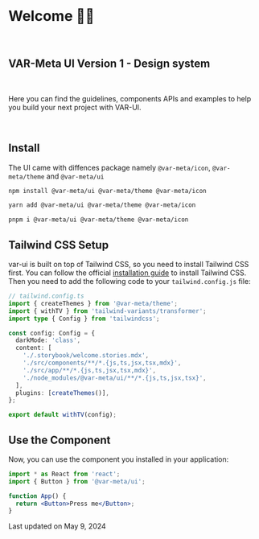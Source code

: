 
<Meta title="Welcome" />

<br />

# Welcome 👋🏼

<br />

## VAR-Meta UI Version 1 - Design system

<br />

<p className="!text-foreground [&>p]:text-foreground max-w-xl !text-base [&>p]:text-base">
  Here you can find the guidelines, components APIs and examples to help you build your next project with VAR-UI.
</p>
<br />

## Install

The UI came with diffences package namely `@var-meta/icon`, `@var-meta/theme` and `@var-meta/ui`

```sh
npm install @var-meta/ui @var-meta/theme @var-meta/icon
```

```sh
yarn add @var-meta/ui @var-meta/theme @var-meta/icon
```

```sh
pnpm i @var-meta/ui @var-meta/theme @var-meta/icon
```

## Tailwind CSS Setup

var-ui is built on top of Tailwind CSS, so you need to install Tailwind CSS first. You can follow the official
[installation guide](https://tailwindcss.com/docs/installation) to install Tailwind CSS. Then you need to add
the following code to your `tailwind.config.js` file:

```ts
// tailwind.config.ts
import { createThemes } from '@var-meta/theme';
import { withTV } from 'tailwind-variants/transformer';
import type { Config } from 'tailwindcss';

const config: Config = {
  darkMode: 'class',
  content: [
    './.storybook/welcome.stories.mdx',
    './src/components/**/*.{js,ts,jsx,tsx,mdx}',
    './src/app/**/*.{js,ts,jsx,tsx,mdx}',
    './node_modules/@var-meta/ui/**/*.{js,ts,jsx,tsx}',
  ],
  plugins: [createThemes()],
};

export default withTV(config);
```

## Use the Component

Now, you can use the component you installed in your application:

```jsx
import * as React from 'react';
import { Button } from '@var-meta/ui';

function App() {
  return <Button>Press me</Button>;
}
```

<div class="[&>p]:text-default-400 block text-xs">
  Last updated on <time datetime="2023-03-07">May 9, 2024</time>
</div>
